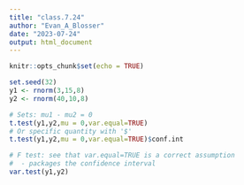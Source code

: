 ```yaml
---
title: "class.7.24"
author: "Evan_A_Blosser"
date: "2023-07-24"
output: html_document
---
```


```r
knitr::opts_chunk$set(echo = TRUE)
```




```r
set.seed(32)
y1 <- rnorm(3,15,8)
y2 <- rnorm(40,10,8)

# Sets: mu1 - mu2 = 0 
t.test(y1,y2,mu = 0,var.equal=TRUE)
# Or specific quantity with '$'
t.test(y1,y2,mu = 0,var.equal=TRUE)$conf.int

# F test: see that var.equal=TRUE is a correct assumption
#  - packages the confidence interval
var.test(y1,y2)

```

